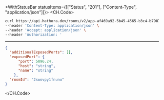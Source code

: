 

<WithStatusBar statusItems={[["Status", "201"], ["Content-Type", "application/json"]]}>
  <CH.Code>
  ```bash Example Request
  curl https://api.hathora.dev/rooms/v2/app-af469a92-5b45-4565-b3c4-b79878de67d2/create?roomId=2swovpy1fnunu \
--header 'Content-Type: application/json' \
--header 'Accept: application/json' \
--header 'Authorization: '
  ```
  ---

  ```json Example Response
  {
    "additionalExposedPorts": [],
    "exposedPort": {
        "port": 5096.24,
        "host": "string",
        "name": "string"
      },
    "roomId": "2swovpy1fnunu"
  }
  ```
  </CH.Code>
</WithStatusBar>
